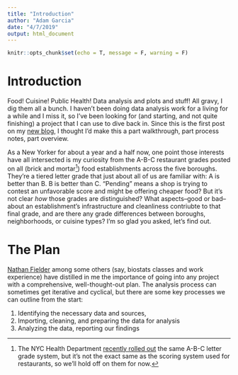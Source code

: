 ```yaml
---
title: "Introduction"
author: "Adam Garcia"
date: "4/7/2019"
output: html_document
---
```


```r
knitr::opts_chunk$set(echo = T, message = F, warning = F)
```

# Introduction

Food! Cuisine! Public Health! Data analysis and plots and stuff! All gravy, I
dig them all a bunch. I haven't been doing data analysis work for a living for a
while and I miss it, so I've been looking for (and starting, and not quite 
finishing) a project that I can use to dive back in. Since this is the first
post on my [new blog](https://adam-garcia.net), I thought I'd make this a part
walkthrough, part process notes, part overview.

As a New Yorker for about a year and a half now, one point those interests
have all intersected is my curiosity from the A-B-C restaurant grades
posted on all (brick and mortar[^1]) food establishments across the five boroughs.
They're a tiered letter grade that just about all of us are familiar with: A is
better than B. B is better than C. "Pending" means a shop is trying to contest
an unfavorable score and might be offering cheaper food? But it's not clear
*how* those grades are distinguished? What aspects--good or bad--about an
establishment's infrastructure and cleanliness contriubte to that final grade,
and are there any grade differences between boroughs, neighborhoods, or cuisine
types? I'm so glad you asked, let's find out.

# The Plan

[Nathan Fielder](https://en.wikipedia.org/wiki/Nathan_for_You) among some others
(say, biostats classes and work experience) have distilled in me the importance
of going into any project with a comprehensive, well-thought-out plan. The analysis
process can sometimes get iterative and cyclical, but there are some key 
processes we can outline from the start: 

1) Identifying the necessary data and sources,
2) Importing, cleaning, and preparing the data for analysis
3) Analyzing the data, reporting our findings



[^1]: The NYC Health Department [recently rolled out](https://www1.nyc.gov/site/doh/about/press/pr2019/letter-grades-for-food-carts-and-trucks.page) the same A-B-C letter grade system, but it's not the exact same as the scoring system used for restaurants, so we'll hold off on them for now.